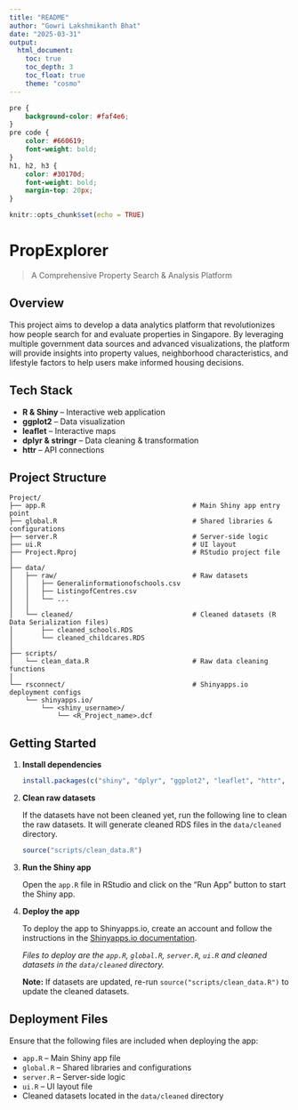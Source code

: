 ```yaml
---
title: "README"
author: "Gowri Lakshmikanth Bhat"
date: "2025-03-31"
output:
  html_document:
    toc: true
    toc_depth: 3
    toc_float: true
    theme: "cosmo"
---
```


```css
pre {
    background-color: #faf4e6;
}
pre code {
    color: #660619;
    font-weight: bold;
}
h1, h2, h3 {
    color: #30170d;
    font-weight: bold;
    margin-top: 20px;
}
```

```r
knitr::opts_chunk$set(echo = TRUE)
```

# PropExplorer
> A Comprehensive Property Search & Analysis Platform

## Overview

This project aims to develop a data analytics platform that revolutionizes how people search for and evaluate properties in Singapore. By leveraging multiple government data sources and advanced visualizations, the platform will provide insights into property values, neighborhood characteristics, and lifestyle factors to help users make informed housing decisions.

## Tech Stack

-   **R & Shiny** – Interactive web application\
-   **ggplot2** – Data visualization\
-   **leaflet** – Interactive maps\
-   **dplyr & stringr** – Data cleaning & transformation\
-   **httr** – API connections

## Project Structure

```         
Project/
├── app.R                                     # Main Shiny app entry point
├── global.R                                  # Shared libraries & configurations
├── server.R                                  # Server-side logic
├── ui.R                                      # UI layout
├── Project.Rproj                             # RStudio project file
│
├── data/
│   ├── raw/                                  # Raw datasets
│   │   ├── Generalinformationofschools.csv
│   │   ├── ListingofCentres.csv
│   │   └── ...
│   │ 
│   └── cleaned/                              # Cleaned datasets (R Data Serialization files)
│       ├── cleaned_schools.RDS
│       └── cleaned_childcares.RDS
│
├── scripts/
│   └── clean_data.R                          # Raw data cleaning functions
│
└── rsconnect/                                # Shinyapps.io deployment configs
    └── shinyapps.io/
        └── <shiny_username>/
            └── <R_Project_name>.dcf
```

## Getting Started

1.  **Install dependencies**

    ```r
    install.packages(c("shiny", "dplyr", "ggplot2", "leaflet", "httr", "stringr", "lubridate"))
    ```

2.  **Clean raw datasets**

    If the datasets have not been cleaned yet, run the following line to clean the raw datasets. It will generate cleaned RDS files in the `data/cleaned` directory.

    ```r
    source("scripts/clean_data.R")
    ```

3.  **Run the Shiny app**

    Open the `app.R` file in RStudio and click on the "Run App" button to start the Shiny app.

4.  **Deploy the app**

    To deploy the app to Shinyapps.io, create an account and follow the instructions in the [Shinyapps.io documentation](https://docs.rstudio.com/shinyapps.io/).

    *Files to deploy are the `app.R`, `global.R`, `server.R`, `ui.R` and cleaned datasets in the `data/cleaned` directory.*

    **Note:** If datasets are updated, re-run `source("scripts/clean_data.R")` to update the cleaned datasets.

## Deployment Files

Ensure that the following files are included when deploying the app:

-   `app.R` – Main Shiny app file\
-   `global.R` – Shared libraries and configurations\
-   `server.R` – Server-side logic\
-   `ui.R` – UI layout file\
-   Cleaned datasets located in the `data/cleaned` directory\
